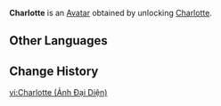 {{About|the Avatar|the playable character|Charlotte}}
{{Avatar Infobox
|title    = Charlotte
|id       = 7300
|image    = Charlotte Avatar.png
|type     = Character
|features = Charlotte
|obtain   = Unlock [[Charlotte]]
}}
'''Charlotte''' is an [[Avatar]] obtained by unlocking [[Charlotte]].

==Other Languages==
{{Other Languages|Charlotte}}

==Change History==
{{Change History|4.2}}

[[vi:Charlotte (Ảnh Đại Diện)]]